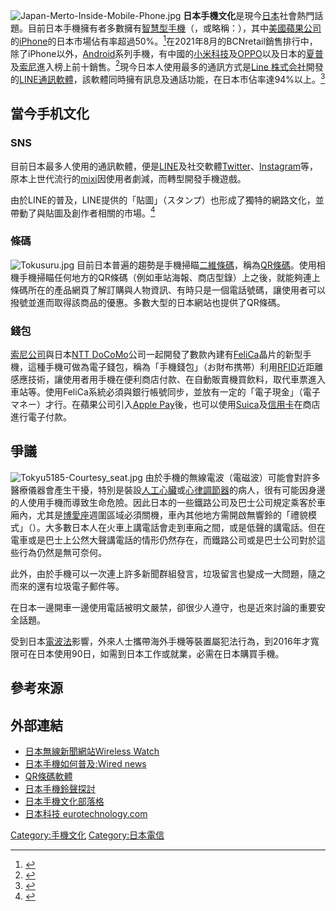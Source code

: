 {{NoteTA |G1=IT}}
[[File:Japan-Merto-Inside-Mobile-Phone.jpg|thumb]]
'''日本手機文化'''是現今[[日本|日本]]社會熱門話題。目前日本手機擁有者多數擁有[[智慧型手機|智慧型手機]]（{{lang-ja|スマートフォン}}，或略稱：{{lang-ja|スマホ}}），其中[[美國|美國]][[蘋果公司|蘋果公司]]的[[iPhone|iPhone]]的日本市場佔有率超過50%。<ref>{{cite web|url=https://www.moneydj.com/f1a.aspx?a=9a77ca9d-e84e-4447-8653-a3b0ea5e175e |title=iPhone 12 系列機種加持，蘋果日本市占破五成；均價續降不利低市占廠|quote=IT專門調查公司IDC Japan 24日公布調查報告指出……就個別智慧手機廠市占率來看，上季蘋果以 53.2% 市占率穩居日本智慧手機龍頭位置、且市占率較前一季（2020 年 7~9 月 43.7%）大幅揚升近 10 個百分點，為 4 季來（2019 年 10~12 月以來 51.5%）首度衝破五成大關。|publisher=MoneyDJ|author=蔡承啟|date=2021-02-15}}</ref>在2021年8月的BCNretail銷售排行中，除了iPhone以外，[[Android|Android]]系列手機，有中國的[[小米科技|小米科技]]及[[OPPO|OPPO]]以及日本的[[夏普|夏普]]及[[索尼|索尼]]進入榜上前十銷售。<ref>{{cite web|url=https://www.bcnretail.com/research/ranking/monthly/list/contents_type=110|title=スマートフォン月間売れ筋ランキング|publisher=BCN Inc.|accessdate=2021-08-25|archive-date=2021-01-24|archive-url=https://web.archive.org/web/20210124060821/https://www.bcnretail.com/research/ranking/monthly/list/contents_type=110|dead-url=no}}</ref>現今日本人使用最多的通訊方式是[[LINE_Corporation|Line 株式会社]]開發的[[LINE_(應用程式)|LINE通訊軟體]]，該軟體同時擁有訊息及通話功能，在日本市佔率達94%以上。<ref>{{cite web|url=https://news.tvbs.com.tw/tech/664183|title=FOCUS／今年最大科技IPO　轟動上市LINE全球|date=2016-07-15|publisher=TVBS|access-date=2018-01-08|archive-date=2019-05-19|archive-url=https://web.archive.org/web/20190519195632/https://news.tvbs.com.tw/tech/664183|dead-url=no}}</ref>

==當今手机文化==
===SNS===
目前日本最多人使用的通訊軟體，便是[[LINE_(應用程式)|LINE]]及社交軟體[[Twitter|Twitter]]、[[Instagram|Instagram]]等，原本上世代流行的[[mixi|mixi]]因使用者劇減，而轉型開發手機遊戲。

由於LINE的普及，LINE提供的「貼圖」（スタンプ）也形成了獨特的網路文化，並帶動了與貼圖及創作者相關的市場。<ref>{{cite web|url= https://news.yahoo.co.jp/articles/0436b1dd998b6f9229f0aab03e0e209c227519dc|title= 「LINE Creators Market」7周年、売上が1億円を超えるスタンプクリエイターは154名に|publisher= MONEYzine|date= 2021-05-07|access-date= 2021-08-25|archive-date= 2021-08-25|archive-url= https://web.archive.org/web/20210825023809/https://news.yahoo.co.jp/articles/0436b1dd998b6f9229f0aab03e0e209c227519dc|dead-url= no}}</ref>

===條碼===
[[File:Tokusuru.jpg|thumb]]
目前日本普遍的趨勢是手機掃瞄[[二維條碼|二維條碼]]，稱為[[QR條碼|QR條碼]]。使用相機手機掃瞄任何地方的QR條碼（例如車站海報、商店型錄）上之後，就能夠連上條碼所在的產品網頁了解訂購與人物資訊、有時只是一個電話號碼，讓使用者可以撥號並進而取得該商品的優惠。多數大型的日本網站也提供了QR條碼。
===錢包===
[[索尼公司|索尼公司]]與日本[[NTT_DoCoMo|NTT DoCoMo]]公司一起開發了數款內建有[[FeliCa|FeliCa]]晶片的新型手機，這種手機可做為電子錢包，稱為「手機錢包」（お財布携帯）利用[[RFID|RFID]]近距離感應技術，讓使用者用手機在便利商店付款、在自動販賣機買飲料，取代車票進入車站等。使用FeliCa系統必須與銀行帳號同步，並放有一定的「電子現金」（電子マネー）才行。在蘋果公司引入[[Apple_Pay|Apple Pay]]後，也可以使用[[Suica|Suica]]及[[信用卡|信用卡]]在商店進行電子付款。

==爭議==
[[File:Tokyu5185-Courtesy_seat.jpg|right]]
由於手機的無線電波（電磁波）可能會對許多醫療儀器會產生干擾，特別是裝設[[人工心臟|人工心臟]]或[[心律調節器|心律調節器]]的病人，很有可能因身邊的人使用手機而導致生命危險。因此日本的一些鐵路公司及巴士公司規定乘客於車廂內，尤其是[[博愛座|博愛座]]週圍區域必須關機，車內其他地方需開啟無響鈴的「禮貌模式」（{{lang|ja|マナーモード}}）。大多數日本人在火車上講電話會走到車廂之間，或是低聲的講電話。但在電車或是巴士上公然大聲講電話的情形仍然存在，而鐵路公司或是巴士公司對於這些行為仍然是無可奈何。

此外，由於手機可以一次連上許多新聞群組發言，垃圾留言也變成一大問題，隨之而來的還有垃圾電子郵件等。

在日本一邊開車一邊使用電話被明文嚴禁，卻很少人遵守，也是近來討論的重要安全話題。

受到日本[[電波法|電波法]]影響，外來人士攜帶海外手機等裝置屬犯法行為，到2016年才寬限可在日本使用90日，如需到日本工作或就業，必需在日本購買手機。

==參考來源==
{{reflist}}

==外部連結==
*[http://www.wirelesswatch.jp/ 日本無線新聞網站Wireless Watch] {{Wayback|url=http://www.wirelesswatch.jp/ |date=20210226124905 }}
*[http://www.wired.com/news/gizmos/0,1452,68537,00.html 日本手機如何普及:Wired news] {{Wayback|url=http://www.wired.com/news/gizmos/0,1452,68537,00.html |date=20070129022831 }}
*[http://www.technoriversoft.com/products.html QR條碼軟體] {{Wayback|url=http://www.technoriversoft.com/products.html |date=20210125222155 }}
*[https://web.archive.org/web/20051230233749/http://www.eurotechnology.com/mobile_music_japan/index.html 日本手機鈴聲探討]
*[http://fasol.com/blog/ 日本手機文化部落格] {{Wayback|url=http://fasol.com/blog/ |date=20130518114003 }}
*[https://web.archive.org/web/20051229192112/http://eurotechnology.com/blog/ 日本科技 eurotechnology.com]

{{移动电话}}
[[Category:手機文化|Category:手機文化]]
[[Category:日本電信|Category:日本電信]]